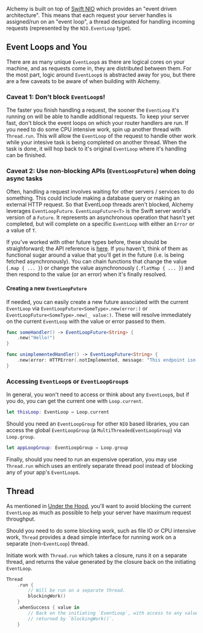 Alchemy is built on top of [Swift NIO](https://github.com/apple/swift-nio) which provides an "event driven architecture". This means that each request your server handles is assigned/run on an "event loop", a thread designated for handling incoming requests (represented by the `NIO.EventLoop` type).

## Event Loops and You

There are as many unique `EventLoop`s as there are logical cores on your machine, and as requests come in, they are distributed between them. For the most part, logic around `EventLoop`s is abstracted away for you, but there are a few caveats to be aware of when building with Alchemy.

### Caveat 1: **Don't block `EventLoop`s!**

The faster you finish handling a request, the sooner the `EventLoop` it's running on will be able to handle additional requests. To keep your server fast, don't block the event loops on which your router handlers are run. If you need to do some CPU intensive work, spin up another thread with `Thread.run`. This will allow the `EventLoop` of the request to handle other work while your intesive task is being completed on another thread. When the task is done, it will hop back to it's original `EventLoop` where it's handling can be finished.

### Caveat 2: **Use non-blocking APIs (`EventLoopFuture`) when doing async tasks**

Often, handling a request involves waiting for other servers / services to do something. This could include making a database query or making an external HTTP request. So that EventLoop threads aren't blocked, Alchemy leverages `EventLoopFuture`. `EventLoopFuture<T>` is the Swift server world's version of a `Future`. It represents an asynchronous operation that hasn't yet completed, but will complete on a specific `EventLoop` with either an `Error` or a value of `T`.

If you've worked with other future types before, these should be straighforward; the API reference is [here](https://apple.github.io/swift-nio/docs/current/NIO/Classes/EventLoopFuture.html). If you haven't, think of them as functional sugar around a value that you'll get in the future (i.e. is being fetched asynchronously). You can chain functions that change the value (`.map { ... }`) or change the value asynchronously (`.flatMap { ... }`) and then respond to the value (or an error) when it's finally resolved.

#### Creating a new `EventLoopFuture`

If needed, you can easily create a new future associated with the current `EventLoop` via `EventLoopFuture<SomeType>.new(error:)` or `EventLoopFuture<SomeType>.new(_ value:)`. These will resolve immediately on the current `EventLoop` with the value or error passed to them.

```swift
func someHandler() -> EventLoopFuture<String> {
    .new("Hello!")
}

func unimplementedHandler() -> EventLoopFuture<String> {
    .new(error: HTTPError(.notImplemented, message: "This endpoint isn't implemented yet"))
}
```

### Accessing `EventLoop`s or `EventLoopGroup`s

In general, you won't need to access or think about any `EventLoop`s, but if you do, you can get the current one with `Loop.current`.

```swift
let thisLoop: EventLoop = Loop.current
```

Should you need an `EventLoopGroup` for other `NIO` based libraries, you can access the global `EventLoopGroup` (a `MultiThreadedEventLoopGroup`) via `Loop.group`.

```swift
let appLoopGroup: EventLoopGroup = Loop.group
```

Finally, should you need to run an expensive operation, you may use `Thread.run` which uses an entirely separate thread pool instead of blocking any of your app's `EventLoop`s.

## Thread

As mentioned in [Under the Hood](../getting-started/12_underthehood.md), you'll want to avoid blocking the current `EventLoop` as much as possible to help your server have maximum request throughput.

Should you need to do some blocking work, such as file IO or CPU intensive work, `Thread` provides a dead simple interface for running work on a separate (non-`EventLoop`) thread.

Initiate work with `Thread.run` which takes a closure, runs it on a separate thread, and returns the value generated by the closure back on the initiating `EventLoop`.

```swift
Thread
    .run {
        // Will be run on a separate thread.
        blockingWork()
    }
    .whenSuccess { value in
        // Back on the initiating `EventLoop`, with access to any value
        // returned by `blockingWork()`.
    }
```
